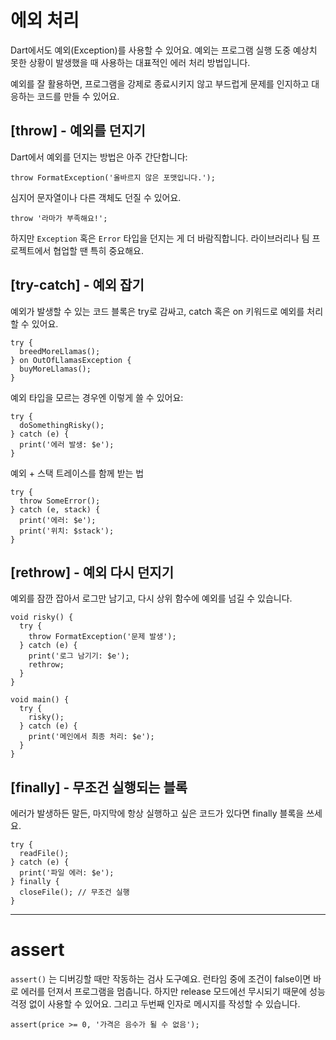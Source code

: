 # 에외 처리
Dart에서도 예외(Exception)를 사용할 수 있어요. 예외는 프로그램 실행 도중 예상치 못한 상황이 발생했을 때 사용하는 대표적인 에러 처리 방법입니다.

예외를 잘 활용하면, 프로그램을 강제로 종료시키지 않고 부드럽게 문제를 인지하고 대응하는 코드를 만들 수 있어요.

## [throw] - 예외를 던지기

Dart에서 예외를 던지는 방법은 아주 간단합니다:

```dart:예외-던지기
throw FormatException('올바르지 않은 포맷입니다.');
```

심지어 문자열이나 다른 객체도 던질 수 있어요.

```dart:예외-던지기-2
throw '라마가 부족해요!';
```

하지만 `Exception` 혹은 `Error` 타입을 던지는 게 더 바람직합니다. 라이브러리나 팀 프로젝트에서 협업할 땐 특히 중요해요.

## [try-catch] - 예외 잡기

예외가 발생할 수 있는 코드 블록은 try로 감싸고, catch 혹은 on 키워드로 예외를 처리할 수 있어요.


```dart:예외-잡기-1
try {
  breedMoreLlamas();
} on OutOfLlamasException {
  buyMoreLlamas();
}
```

예외 타입을 모르는 경우엔 이렇게 쓸 수 있어요:

```dart:예외-잡기-2
try {
  doSomethingRisky();
} catch (e) {
  print('에러 발생: $e');
}
```

예외 + 스택 트레이스를 함께 받는 법
```dart:예외-잡기-3
try {
  throw SomeError();
} catch (e, stack) {
  print('에러: $e');
  print('위치: $stack');
}
```

## [rethrow] - 예외 다시 던지기

예외를 잠깐 잡아서 로그만 남기고, 다시 상위 함수에 예외를 넘길 수 있습니다.

```dart:rethrow
void risky() {
  try {
    throw FormatException('문제 발생');
  } catch (e) {
    print('로그 남기기: $e');
    rethrow;
  }
}

void main() {
  try {
    risky();
  } catch (e) {
    print('메인에서 최종 처리: $e');
  }
}
```

## [finally] - 무조건 실행되는 블록

에러가 발생하든 말든, 마지막에 항상 실행하고 싶은 코드가 있다면 finally 블록을 쓰세요.

```dart:finally
try {
  readFile();
} catch (e) {
  print('파일 에러: $e');
} finally {
  closeFile(); // 무조건 실행
}
```

***

# assert

`assert()` 는 디버깅할 때만 작동하는 검사 도구예요. 런타임 중에 조건이 false이면 바로 에러를 던져서 프로그램을 멈춥니다. 하지만 release 모드에선 무시되기 때문에 성능 걱정 없이 사용할 수 있어요. 그리고 두번째 인자로 메시지를 작성할 수 있습니다.

```dart:assert
assert(price >= 0, '가격은 음수가 될 수 없음');
```